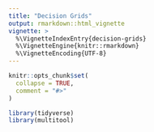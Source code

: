 ```yaml
---
title: "Decision Grids"
output: rmarkdown::html_vignette
vignette: >
  %\VignetteIndexEntry{decision-grids}
  %\VignetteEngine{knitr::rmarkdown}
  %\VignetteEncoding{UTF-8}
---
```


```r
knitr::opts_chunk$set(
  collapse = TRUE,
  comment = "#>"
)
```

```r
library(tidyverse)
library(multitool)
```

